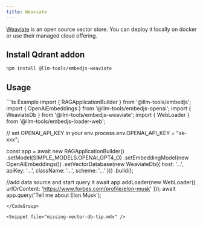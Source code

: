 ---
title: Weaviate
---

[Weaviate](https://weaviate.io/) is an open source vector store. You can deploy it locally on docker or use their managed cloud offering.

## Install Qdrant addon

```bash
npm install @llm-tools/embedjs-weaviate
```

## Usage
<CodeGroup>
```ts Example
import { RAGApplicationBuilder } from '@llm-tools/embedjs';
import { OpenAiEmbeddings } from '@llm-tools/embedjs-openai';
import { WeaviateDb } from '@llm-tools/embedjs-weaviate';
import { WebLoader } from '@llm-tools/embedjs-loader-web';

// set OPENAI_API_KEY in your env
process.env.OPENAI_API_KEY = "sk-xxx";

const app = await new RAGApplicationBuilder()
.setModel(SIMPLE_MODELS.OPENAI_GPT4_O)
.setEmbeddingModel(new OpenAiEmbeddings())
.setVectorDatabase(new WeaviateDb({ host: '...', apiKey: '...', className: '...', scheme: '...' }))
.build();


//add data source and start query it
await app.addLoader(new WebLoader({ urlOrContent: 'https://www.forbes.com/profile/elon-musk' }));
await app.query('Tell me about Elon Musk');
```
</CodeGroup>

<Snippet file="missing-vector-db-tip.mdx" />
